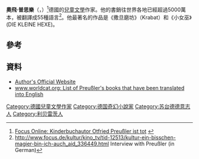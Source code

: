 '''奧飛·普思樂'''（{{lang-de|Otfried Preußler}}，{{bd|1923年|10月20日|2013年|2月18日|catIdx=Preußler}}）<ref>[http://www.focus.de/kultur/buecher/im-alter-von-89-jahren-kinderbuchautor-otfried-preussler-ist-tot_aid_923441.html Focus Online: Kinderbuchautor Otfried Preußler ist tot] {{de-icon}}</ref>德國的[[兒童文學|兒童文學]]作家。他的書銷往世界各地已經超過5000萬本，被翻譯成55種語言<ref>http://www.focus.de/kultur/kino_tv/tid-12513/kultur-ein-bisschen-magier-bin-ich-auch_aid_336449.html {{Wayback|url=http://www.focus.de/kultur/kino_tv/tid-12513/kultur-ein-bisschen-magier-bin-ich-auch_aid_336449.html |date=20200714162309 }} Interview with Preußler (in German)</ref>。他最著名的作品是《撒旦磨坊》（Krabat）和《小女巫》(DIE KLEINE HEXE)。

== 參考 ==
{{reflist|1}}

== 資料 ==
* [https://web.archive.org/web/20100117175121/http://www.preussler.de/index1.htm Author's Official Website]
* [http://www.worldcat.org/search?q=au%3AOtfried+Preu%C3%9Fler&fq=x0%3Abook+%3E+ln%3Aeng&dblist=638&start=1&qt=page_number_link www.worldcat.org: List of Preußler's books that have been translated into English]



{{Authority control}}
{{Germany-writer-stub}}

{{DEFAULTSORT:Preussler, Otfried}}
[[Category:德國兒童文學作家|Category:德國兒童文學作家]]
[[Category:德国奇幻小說家|Category:德国奇幻小說家]]
[[Category:苏台德德意志人|Category:苏台德德意志人]]
[[Category:利贝雷茨人|Category:利贝雷茨人]]